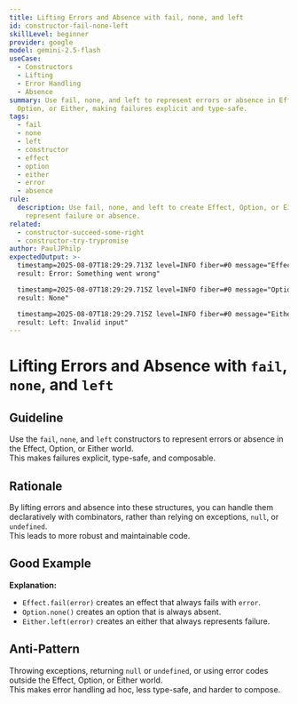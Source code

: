 ```yaml
---
title: Lifting Errors and Absence with fail, none, and left
id: constructor-fail-none-left
skillLevel: beginner
provider: google
model: gemini-2.5-flash
useCase:
  - Constructors
  - Lifting
  - Error Handling
  - Absence
summary: Use fail, none, and left to represent errors or absence in Effect,
  Option, or Either, making failures explicit and type-safe.
tags:
  - fail
  - none
  - left
  - constructor
  - effect
  - option
  - either
  - error
  - absence
rule:
  description: Use fail, none, and left to create Effect, Option, or Either that
    represent failure or absence.
related:
  - constructor-succeed-some-right
  - constructor-try-trypromise
author: PaulJPhilp
expectedOutput: >-
  timestamp=2025-08-07T18:29:29.713Z level=INFO fiber=#0 message="Effect.fail
  result: Error: Something went wrong"

  timestamp=2025-08-07T18:29:29.715Z level=INFO fiber=#0 message="Option.none
  result: None"

  timestamp=2025-08-07T18:29:29.715Z level=INFO fiber=#0 message="Either.left
  result: Left: Invalid input"
---
```


# Lifting Errors and Absence with `fail`, `none`, and `left`

## Guideline

Use the `fail`, `none`, and `left` constructors to represent errors or absence in the Effect, Option, or Either world.  
This makes failures explicit, type-safe, and composable.

## Rationale

By lifting errors and absence into these structures, you can handle them declaratively with combinators, rather than relying on exceptions, `null`, or `undefined`.  
This leads to more robust and maintainable code.

## Good Example

<Example path="./src/constructor-fail-none-left.ts" />

**Explanation:**  
- `Effect.fail(error)` creates an effect that always fails with `error`.
- `Option.none()` creates an option that is always absent.
- `Either.left(error)` creates an either that always represents failure.

## Anti-Pattern

Throwing exceptions, returning `null` or `undefined`, or using error codes outside the Effect, Option, or Either world.  
This makes error handling ad hoc, less type-safe, and harder to compose.